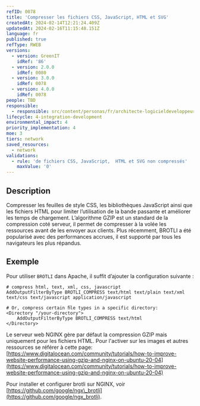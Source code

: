 ```yaml
---
refID: 0078
title: 'Compresser les fichiers CSS, JavaScript, HTML et SVG'
createdAt: 2024-02-14T12:21:24.409Z
updatedAt: 2024-02-16T11:15:48.151Z
language: fr
published: true
refType: RWEB
versions:
  - version: GreenIT
    idRef: '86'
  - version: 2.0.0
    idRef: 0080
  - version: 3.0.0
    idRef: 0078
  - version: 4.0.0
    idRef: 0078
people: TBD
responsible:
  - responsible: src/content/personas/fr/architecte-logicieldeveloppeur.mdx
lifecycle: 4-integration-development
environmental_impact: 4
priority_implementation: 4
moe: 3
tiers: network
saved_resources:
  - network
validations:
  - rule: 'de fichiers CSS, JavaScript,  HTML et SVG non compressés'
    maxValue: '0'
---
```


## Description

Compresser les feuilles de style CSS, les bibliothèques JavaScript ainsi que les fichiers HTML pour limiter l’utilisation de la bande passante et améliorer les temps de chargement.
L’algorithme GZIP est un standard de la compression coté serveur, il permet de compresser à la volée les ressources avant de les envoyer aux clients.
Plus récemment, BROTLI a été popularisé avec des performances accrues, il est supporté par tous les navigateurs les plus répandus.

## Exemple

Pour utiliser `BROTLI` dans Apache, il suffit d’ajouter la configuration suivante :

```
# compress html, text, xml, css, javascript
AddOutputFilterByType BROTLI_COMPRESS text/html text/plain text/xml text/css text/javascript application/javascript

# Or, compress certain ﬁle types in a specific directory:
<Directory "/your-directory">
    AddOutputFilterByType BROTLI_COMPRESS text/html
</Directory>
```

Le serveur web NGINX gère par défaut la compression GZIP mais uniquement pour les fichiers HTML.
Pour l'activer sur les images et autres ressources se référer à cette page: [https://www.digitalocean.com/community/tutorials/how-to-improve-website-performance-using-gzip-and-nginx-on-ubuntu-20-04](https://www.digitalocean.com/community/tutorials/how-to-improve-website-performance-using-gzip-and-nginx-on-ubuntu-20-04)

Pour installer et configurer brotli sur NGINX, voir [https://github.com/google/ngx\_brotli](https://github.com/google/ngx_brotli).
